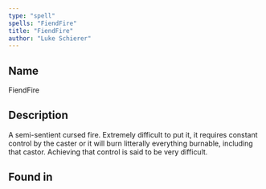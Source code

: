 ```yaml
---
type: "spell"
spells: "FiendFire"
title: "FiendFire"
author: "Luke Schierer"
---
```


## Name

FiendFire

## Description

A semi-sentient cursed fire.  Extremely difficult to put it, it requires constant control by the caster or it will burn litterally everything burnable, including that castor.  Achieving that control is said to be very difficult. 

## Found in
